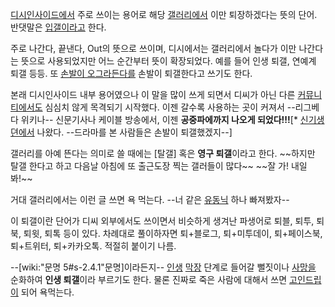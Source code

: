 [[디시인사이드]]에서 주로 쓰이는 용어로 해당 [[갤러리]]에서 이만 퇴장하겠다는 뜻의 단어. 반댓말은 [[입갤]]이라고 한다.

주로 나간다, 끝낸다, Out의 뜻으로 쓰이며, 디시에서는 갤러리에서 놀다가 이만 나간다는 뜻으로 사용되었지만 어느 순간부터 뜻이 확장되었다. 예를 들어 인생 퇴갤, 연예계 퇴갤 등등. 또 [[손발이 오그라든다]]를 손발이 퇴갤한다고 쓰기도 한다. 

본래 디시인사이드 내부 용어였으나 이 말을 많이 쓰게 되면서 디씨가 아닌 다른 [[커뮤니티]]에서도 심심치 않게 목격되기 시작했다. 이젠 갈수록 사용하는 곳이 커져서 --리그베다 위키나-- 신문기사나 케이블 방송에서, 이젠 '''공중파에까지 나오게 되었다!!!'''[* [[신기생뎐]]에서 나왔다. --드라마를 본 사람들은 손발이 퇴갤했겠지--]

갤러리를 아예 뜬다는 의미로 쓸 때에는 [탈갤] 혹은 '''영구 퇴갤'''이라고 한다. ~~하지만 탈갤 한다고 하고 다음날 아침에 또 출근도장 찍는 갤러들이 많다~~ ~~잘 가! 내일 봐!~~

거대 갤러리에서는 이런 글 쓰면 욕 먹는다. --너 같은 [[유동닉]] 하나 빠져봤자--

이 퇴갤이란 단어가 디씨 외부에서도 쓰이면서 비슷하게 생겨난 파생어로 퇴블, 퇴투, 퇴북, 퇴윗, 퇴톡 등이 있다. 차례대로 풀이하자면 퇴+블로그, 퇴+미투데이, 퇴+페이스북, 퇴+트위터, 퇴+카카오톡. 적절히 붙이기 나름.

--[wiki:"문명 5#s-2.4.1"문명]이라든지-- [[인생]] [[막장]] 단계로 들어갈 뻘짓이나 [[사망]]을 순화하여 '''인생 퇴갤'''이라 부르기도 한다. 물론 진짜로 죽은 사람에 대해서 쓰면 [[고인드립]]이 되어 욕먹는다.
